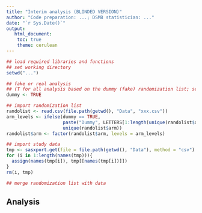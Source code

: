 ---
title: "Interim analysis (BLINDED VERSION)"
author: "Code preparation: ...; DSMB statistician: ..."
date: "`r Sys.Date()`"
output:
   html_document:
    toc: true
    theme: cerulean   
---

```{r set_up, echo = FALSE}
## load required libraries and functions
## set working directory
setwd("...")

## fake or real analysis 
## (T for all analysis based on the dummy (fake) randomization list; set to F for the real analysis)
dummy <- TRUE

## import randomization list
randolist <- read.csv(file.path(getwd(), "Data", "xxx.csv"))
arm_levels <- ifelse(dummy == TRUE,
                     paste("Dummy", LETTERS[1:length(unique(randolist$arm))]),
                     unique(randolist$arm))
randolist$arm <- factor(randolist$arm, levels = arm_levels)

## import study data
tmp <- sasxport.get(file = file.path(getwd(), "Data"), method = "csv")
for (i in 1:length(names(tmp))){
  assign(names(tmp[i]), tmp[[names(tmp[i])]])
}
rm(i, tmp)

## merge randomization list with data
```

## Analysis





